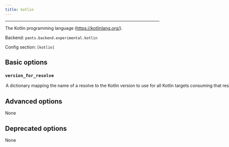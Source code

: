 ```yaml
---
title: kotlin
---
```



---

The Kotlin programming language (https://kotlinlang.org/).

Backend: <span className="color--primary">`pants.backend.experimental.kotlin`</span>

Config section: <span className="color--primary">`[kotlin]`</span>

<span className={styles.options}>

## Basic options

### `version_for_resolve`

<Option
  cli_repr={`--kotlin-version-for-resolve="{'key1': val1, 'key2': val2, ...}"`}
  env_repr='PANTS_KOTLIN_VERSION_FOR_RESOLVE'
  default_repr={`{}`}
>

A dictionary mapping the name of a resolve to the Kotlin version to use for all Kotlin targets consuming that resolve.

</Option>

## Advanced options

None

## Deprecated options

None

</span>
